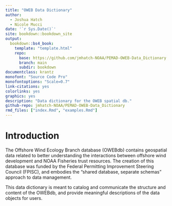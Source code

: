 ```yaml
---
title: "OWEB Data Dictionary"
author:
  - Joshua Hatch
  - Nicole Mucci
date: '`r Sys.Date()`'
site: bookdown::bookdown_site
output:
  bookdown::bs4_book:
    template: "template.html"
    repo:
      base: https://github.com/jmhatch-NOAA/PEMAD-OWEB-Data_Dictionary
      branch: main
      subdir: bookdown
documentclass: krantz
monofont: "Source Code Pro"
monofontoptions: "Scale=0.7"
link-citations: yes
colorlinks: yes
graphics: yes
description: "Data dictionary for the OWEB spatial db."
github-repo: jmhatch-NOAA/PEMAD-OWEB-Data_Dictionary
rmd_files: ["index.Rmd", "examples.Rmd"]
---
```


# Introduction

The Offshore Wind Ecology Branch database (OWEBdb) contains geospatial data related to better understanding the interactions between offshore wind development and NOAA Fisheries trust resources. The creation of this database was funded by the Federal Permitting Improvement Steering Council (FPISC), and embodies the "shared database, separate schemas" approach to data management.

This data dictionary is meant to catalog and communicate the structure and content of the OWEBdb, and provide meaningful descriptions of the data objects for users.
